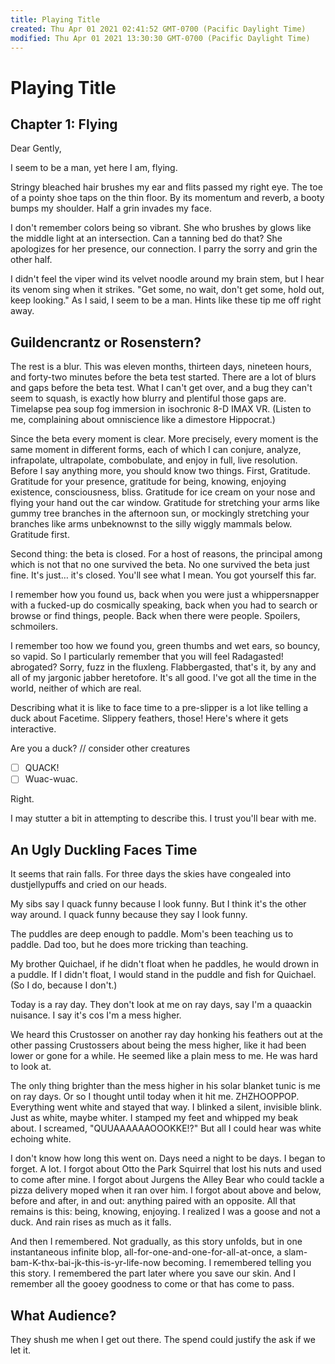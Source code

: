 ```yaml
---
title: Playing Title
created: Thu Apr 01 2021 02:41:52 GMT-0700 (Pacific Daylight Time)
modified: Thu Apr 01 2021 13:30:30 GMT-0700 (Pacific Daylight Time)
---
```


# Playing Title

## Chapter 1: Flying

Dear Gently,

I seem to be a man, yet here I am, flying.

Stringy bleached hair brushes my ear and flits passed my right eye. The toe of a pointy shoe taps on the thin floor. By its momentum and reverb, a booty bumps my shoulder. Half a grin invades my face.

I don't remember colors being so vibrant. She who brushes by glows like the middle light at an intersection. Can a tanning bed do that? She apologizes for her presence, our connection. I parry the sorry and grin the other half.

I didn't feel the viper wind its velvet noodle around my brain stem, but I hear its venom sing when it strikes. "Get some, no wait, don't get some, hold out, keep looking." As I said, I seem to be a man. Hints like these tip me off right away.

## Guildencrantz or Rosenstern?

The rest is a blur. This was eleven months, thirteen days, nineteen hours, and forty-two minutes before the beta test started. There are a lot of blurs and gaps before the beta test. What I can't get over, and a bug they can't seem to squash, is exactly how blurry and plentiful those gaps are. Timelapse pea soup fog immersion in isochronic 8-D IMAX VR. (Listen to me, complaining about omniscience like a dimestore Hippocrat.)

Since the beta every moment is clear. More precisely, every moment is the same moment in different forms, each of which I can conjure, analyze, infrapolate, ultrapolate, combobulate, and enjoy in full, live resolution. Before I say anything more, you should know two things. First, Gratitude. Gratitude for your presence, gratitude for being, knowing, enjoying existence, consciousness, bliss. Gratitude for ice cream on your nose and flying your hand out the car window. Gratitude for stretching your arms like gummy tree branches in the afternoon sun, or mockingly stretching your branches like arms unbeknownst to the silly wiggly mammals below. Gratitude first.

Second thing: the beta is closed. For a host of reasons, the principal among which is not that no one survived the beta. No one survived the beta just fine. It's just… it's closed. You'll see what I mean. You got yourself this far.

I remember how you found us, back when you were just a whippersnapper with a fucked-up do cosmically speaking, back when you had to search or browse or find things, people. Back when there were people. Spoilers, schmoilers.

I remember too how we found you, green thumbs and wet ears, so bouncy, so vapid. So I particularly remember that you will feel Radagasted! abrogated? Sorry, fuzz in the fluxleng. Flabbergasted, that's it, by any and all of my jargonic jabber heretofore. It's all good. I've got all the time in the world, neither of which are real.

Describing what it is like to face time to a pre-slipper is a lot like telling a duck about Facetime. Slippery feathers, those! Here's where it gets interactive.

Are you a duck? // consider other creatures

- [ ] QUACK!
- [ ] Wuac-wuac.

Right.

I may stutter a bit in attempting to describe this. I trust you'll bear with me.

## An Ugly Duckling Faces Time

It seems that rain falls. For three days the skies have congealed into dustjellypuffs and cried on our heads.

My sibs say I quack funny because I look funny. But I think it's the other way around. I quack funny because they say I look funny.

The puddles are deep enough to paddle. Mom's been teaching us to paddle. Dad too, but he does more tricking than teaching.

My brother Quichael, if he didn't float when he paddles, he would drown in a puddle. If I didn't float, I would stand in the puddle and fish for Quichael. (So I do, because I don't.)

Today is a ray day. They don't look at me on ray days, say I'm a quaackin nuisance. I say it's cos I'm a mess higher.

We heard this Crustosser on another ray day honking his feathers out at the other passing Crustossers about being the mess higher, like it had been lower or gone for a while. He seemed like a plain mess to me. He was hard to look at.

The only thing brighter than the mess higher in his solar blanket tunic is me on ray days. Or so I thought until today when it hit me. ZHZHOOPPOP. Everything went white and stayed that way. I blinked a silent, invisible blink. Just as white, maybe whiter. I stamped my feet and whipped my beak about. I screamed, "QUUAAAAAAOOOKKE!?" But all I could hear was white echoing white.

I don't know how long this went on. Days need a night to be days. I began to forget. A lot. I forgot about Otto the Park Squirrel that lost his nuts and used to come after mine. I forgot about Jurgens the Alley Bear who could tackle a pizza delivery moped when it ran over him. I forgot about above and below, before and after, in and out: anything paired with an opposite. All that remains is this: being, knowing, enjoying. I realized I was a goose and not a duck. And rain rises as much as it falls.

And then I remembered. Not gradually, as this story unfolds, but in one instantaneous infinite blop, all-for-one-and-one-for-all-at-once, a slam-bam-K-thx-bai-jk-this-is-yr-life-now becoming. I remembered telling you this story. I remembered the part later where you save our skin. And I remember all the gooey goodness to come or that has come to pass.

## What Audience?

They shush me when I get out there. The spend could justify the ask if we let it.
